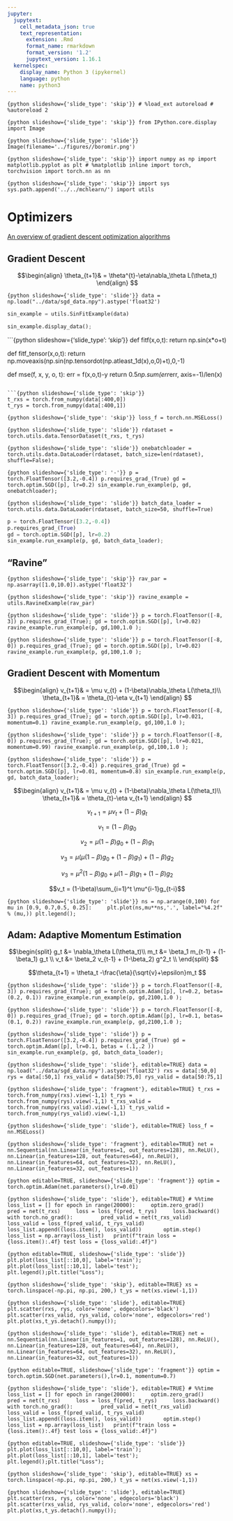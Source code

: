 ```yaml
---
jupyter:
  jupytext:
    cell_metadata_json: true
    text_representation:
      extension: .Rmd
      format_name: rmarkdown
      format_version: '1.2'
      jupytext_version: 1.16.1
  kernelspec:
    display_name: Python 3 (ipykernel)
    language: python
    name: python3
---
```


```{python slideshow={'slide_type': 'skip'}}
# %load_ext autoreload
# %autoreload 2
```

```{python slideshow={'slide_type': 'skip'}}
from IPython.core.display import Image
```

```{python slideshow={'slide_type': 'slide'}}
Image(filename='../figures//boromir.png')
```

<!-- #region {"slideshow": {"slide_type": "skip"}} -->
<!-- <img src='../img//boromir.png'/> 
<!-- #endregion -->

```{python slideshow={'slide_type': 'skip'}}
import numpy as np
import matplotlib.pyplot as plt
# %matplotlib inline
import torch, torchvision
import torch.nn as nn
```

```{python slideshow={'slide_type': 'skip'}}
import sys
sys.path.append('../../mchlearn/')
import utils
```

<!-- #region {"slideshow": {"slide_type": "slide"}} -->
# Optimizers
<!-- #endregion -->

[An overview of gradient descent optimization algorithms](http://ruder.io/optimizing-gradient-descent/)

<!-- #region {"slideshow": {"slide_type": "slide"}} -->
## Gradient Descent
<!-- #endregion -->

<!-- #region {"slideshow": {"slide_type": "fragment"}} -->
$$\begin{align}
\theta_{t+1}& = \theta^{t}-\eta\nabla_\theta L(\theta_t)
\end{align}
$$
<!-- #endregion -->

```{python slideshow={'slide_type': 'slide'}}
data = np.load("../data/sgd_data.npy").astype('float32')
```

```python
sin_example = utils.SinFitExample(data)
```

```python
sin_example.display_data();
```

```{python slideshow={'slide_type': 'skip'}}
def fitf(x,o,t):
    return np.sin(x*o+t)

def fitf_tensor(x,o,t):
    return np.moveaxis(np.sin(np.tensordot(np.atleast_1d(x),o,0)+t),0,-1)

def mse(f, x, y, o, t):
        err = f(x,o,t)-y
        return 0.5*np.sum(err*err, axis=-1)/len(x)
```

```{python slideshow={'slide_type': 'skip'}}
t_rxs = torch.from_numpy(data[:400,0])
t_rys = torch.from_numpy(data[:400,1])
```

```{python slideshow={'slide_type': 'skip'}}
loss_f = torch.nn.MSELoss()
```

```{python slideshow={'slide_type': 'slide'}}
rdataset = torch.utils.data.TensorDataset(t_rxs, t_rys)
```

```{python slideshow={'slide_type': 'slide'}}
onebatchloader = torch.utils.data.DataLoader(rdataset, batch_size=len(rdataset), shuffle=False);
```

```{python slideshow={'slide_type': '-'}}
p = torch.FloatTensor([3.2,-0.4])
p.requires_grad_(True)
gd = torch.optim.SGD([p], lr=0.2)
sin_example.run_example(p, gd, onebatchloader);
```

```{python slideshow={'slide_type': 'slide'}}
batch_data_loader = torch.utils.data.DataLoader(rdataset, batch_size=50, shuffle=True)
```

```python
p = torch.FloatTensor([3.2,-0.4])
p.requires_grad_(True)
gd = torch.optim.SGD([p], lr=0.2)
sin_example.run_example(p, gd, batch_data_loader);
```

<!-- #region {"slideshow": {"slide_type": "slide"}} -->
## "Ravine"
<!-- #endregion -->

```{python slideshow={'slide_type': 'skip'}}
rav_par = np.asarray([1.0,10.0]).astype('float32')
```

```{python slideshow={'slide_type': 'skip'}}
ravine_example = utils.RavineExample(rav_par)
```

```{python slideshow={'slide_type': 'slide'}}
p = torch.FloatTensor([-8, 3])
p.requires_grad_(True);
gd = torch.optim.SGD([p], lr=0.02)
ravine_example.run_example(p, gd,100,1.0 );
```

```{python slideshow={'slide_type': 'slide'}}
p = torch.FloatTensor([-8, 0])
p.requires_grad_(True);
gd = torch.optim.SGD([p], lr=0.02)
ravine_example.run_example(p, gd,100,1.0 );
```

<!-- #region {"slideshow": {"slide_type": "slide"}} -->
## Gradient Descent with Momentum
<!-- #endregion -->

<!-- #region {"slideshow": {"slide_type": "fragment"}} -->
$$\begin{align}
v_{t+1}& = \mu v_{t} + (1-\beta)\nabla_\theta L(\theta_t)\\
\theta_{t+1}& = \theta_{t}-\eta v_{t+1}
\end{align}
$$
<!-- #endregion -->

```{python slideshow={'slide_type': 'slide'}}
p = torch.FloatTensor([-8, 3])
p.requires_grad_(True);
gd = torch.optim.SGD([p], lr=0.021, momentum=0.1)
ravine_example.run_example(p, gd,100,1.0 );
```

```{python slideshow={'slide_type': 'slide'}}
p = torch.FloatTensor([-8, 0])
p.requires_grad_(True);
gd = torch.optim.SGD([p], lr=0.021, momentum=0.99)
ravine_example.run_example(p, gd,100,1.0 );
```

```{python slideshow={'slide_type': 'slide'}}
p = torch.FloatTensor([3.2,-0.4])
p.requires_grad_(True)
gd = torch.optim.SGD([p], lr=0.01, momentum=0.8)
sin_example.run_example(p, gd, batch_data_loader);
```

<!-- #region {"slideshow": {"slide_type": "slide"}} -->
$$\begin{align}
v_{t+1}& = \mu v_{t} + (1-\beta)\nabla_\theta L(\theta_t)\\
\theta_{t+1}& = \theta_{t}-\eta v_{t+1}
\end{align}
$$
<!-- #endregion -->

<!-- #region {"slideshow": {"slide_type": "fragment"}} -->
$$v_{t+1} = \mu v_{t} + (1-\beta)g_t$$
<!-- #endregion -->

<!-- #region {"slideshow": {"slide_type": "fragment"}} -->
$$v_1 = (1-\beta)g_0$$
<!-- #endregion -->

<!-- #region {"slideshow": {"slide_type": "fragment"}} -->
$$v_2 = \mu (1-\beta)g_0+(1-\beta) g_1$$
<!-- #endregion -->

<!-- #region {"slideshow": {"slide_type": "fragment"}} -->
$$v_3 = \mu\left(\mu (1-\beta)g_0+(1-\beta) g_1\right)+(1-\beta)g_2$$
<!-- #endregion -->

<!-- #region {"slideshow": {"slide_type": "slide"}} -->
$$v_3 = \mu^2 (1-\beta)g_0+\mu (1-\beta) g_1
+(1-\beta)g_2$$
<!-- #endregion -->

<!-- #region {"slideshow": {"slide_type": "fragment"}} -->
$$v_t = (1-\beta)\sum_{i=1}^t \mu^{i-1}g_{t-i}$$
<!-- #endregion -->

```{python slideshow={'slide_type': 'slide'}}
ns = np.arange(0,100)
for mu in [0.9, 0.7,0.5, 0.25]:
    plt.plot(ns,mu**ns,'.', label="%4.2f" % (mu,))
plt.legend();
```

<!-- #region {"slideshow": {"slide_type": "slide"}} -->
## Adam: Adaptive Momentum Estimation 
<!-- #endregion -->

<!-- #region {"slideshow": {"slide_type": "fragment"}} -->
$$\begin{split}
g_t &= \nabla_\theta L(\theta_t)\\
m_t &= \beta_1 m_{t-1} + (1-\beta_1) g_t \\
v_t &= \beta_2 v_{t-1} + (1-\beta_2) g^2_t \\
\end{split}
$$
<!-- #endregion -->

<!-- #region {"slideshow": {"slide_type": "fragment"}} -->
$$\theta_{t+1} = \theta_t -\frac{\eta}{\sqrt{v}+\epsilon}m_t $$
<!-- #endregion -->

```{python slideshow={'slide_type': 'slide'}}
p = torch.FloatTensor([-8, 3])
p.requires_grad_(True);
gd = torch.optim.Adam([p], lr=0.2, betas=(0.2, 0.1))
ravine_example.run_example(p, gd,2100,1.0 );
```

```{python slideshow={'slide_type': 'slide'}}
p = torch.FloatTensor([-8, 0])
p.requires_grad_(True);
gd = torch.optim.Adam([p], lr=0.1, betas=(0.1, 0.2))
ravine_example.run_example(p, gd,2100,1.0 );
```

```{python slideshow={'slide_type': 'slide'}}
p = torch.FloatTensor([3.2,-0.4])
p.requires_grad_(True)
gd = torch.optim.Adam([p], lr=0.1, betas = (.1,.2 ))
sin_example.run_example(p, gd, batch_data_loader);
```

```{python slideshow={'slide_type': 'slide'}, editable=TRUE}
data = np.load("../data/sgd_data.npy").astype('float32')
rxs = data[:50,0]
rys = data[:50,1]
rxs_valid = data[50:75,0]
rys_valid = data[50:75,1]
```

```{python slideshow={'slide_type': 'fragment'}, editable=TRUE}
t_rxs = torch.from_numpy(rxs).view(-1,1)
t_rys = torch.from_numpy(rys).view(-1,1)
t_rxs_valid = torch.from_numpy(rxs_valid).view(-1,1)
t_rys_valid = torch.from_numpy(rys_valid).view(-1,1)
```

```{python slideshow={'slide_type': 'slide'}, editable=TRUE}
loss_f = nn.MSELoss()
```

```{python slideshow={'slide_type': 'fragment'}, editable=TRUE}
net = nn.Sequential(nn.Linear(in_features=1, out_features=128), nn.ReLU(),
                   nn.Linear(in_features=128, out_features=64), nn.ReLU(), 
                   nn.Linear(in_features=64, out_features=32), nn.ReLU(), 
                   nn.Linear(in_features=32, out_features=1))
```

```{python editable=TRUE, slideshow={'slide_type': 'fragment'}}
optim = torch.optim.Adam(net.parameters(),lr=0.01)
```

```{python slideshow={'slide_type': 'slide'}, editable=TRUE}
# %%time 
loss_list = []
for epoch in range(20000):
    optim.zero_grad()
    pred = net(t_rxs)
    loss = loss_f(pred, t_rys)
    loss.backward()
    with torch.no_grad():
        pred_valid = net(t_rxs_valid)
        loss_valid = loss_f(pred_valid, t_rys_valid)
    loss_list.append((loss.item(), loss_valid))  
    optim.step()
loss_list = np.array(loss_list)  
print(f"train loss = {loss.item():.4f} test loss = {loss_valid:.4f}")
```

```{python editable=TRUE, slideshow={'slide_type': 'slide'}}
plt.plot(loss_list[::10,0], label='train');
plt.plot(loss_list[::10,1], label='test');
plt.legend();plt.title("Loss");
```

```{python slideshow={'slide_type': 'skip'}, editable=TRUE}
xs = torch.linspace(-np.pi, np.pi, 200,)
t_ys = net(xs.view(-1,1))
```

```{python slideshow={'slide_type': 'slide'}, editable=TRUE}
plt.scatter(rxs, rys, color='none', edgecolors='black')
plt.scatter(rxs_valid, rys_valid, color='none', edgecolors='red')
plt.plot(xs,t_ys.detach().numpy());
```

```{python slideshow={'slide_type': 'slide'}, editable=TRUE}
net = nn.Sequential(nn.Linear(in_features=1, out_features=128), nn.ReLU(),
                   nn.Linear(in_features=128, out_features=64), nn.ReLU(), 
                   nn.Linear(in_features=64, out_features=32), nn.ReLU(), 
                   nn.Linear(in_features=32, out_features=1))
```

```{python editable=TRUE, slideshow={'slide_type': 'fragment'}}
optim = torch.optim.SGD(net.parameters(),lr=0.1, momentum=0.7)
```

```{python slideshow={'slide_type': 'slide'}, editable=TRUE}
# %%time 
loss_list = []
for epoch in range(20000):
    optim.zero_grad()
    pred = net(t_rxs)
    loss = loss_f(pred, t_rys)
    loss.backward()
    with torch.no_grad():
        pred_valid = net(t_rxs_valid)
        loss_valid = loss_f(pred_valid, t_rys_valid)
    loss_list.append((loss.item(), loss_valid))  
    optim.step()
loss_list = np.array(loss_list)  
print(f"train loss = {loss.item():.4f} test loss = {loss_valid:.4f}")
```

```{python editable=TRUE, slideshow={'slide_type': 'slide'}}
plt.plot(loss_list[::10,0], label='train');
plt.plot(loss_list[::10,1], label='test');
plt.legend();plt.title("Loss");
```

```{python slideshow={'slide_type': 'skip'}, editable=TRUE}
xs = torch.linspace(-np.pi, np.pi, 200,)
t_ys = net(xs.view(-1,1))
```

```{python slideshow={'slide_type': 'slide'}, editable=TRUE}
plt.scatter(rxs, rys, color='none', edgecolors='black')
plt.scatter(rxs_valid, rys_valid, color='none', edgecolors='red')
plt.plot(xs,t_ys.detach().numpy());
```

```python

```
